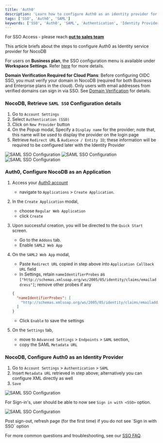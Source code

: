 ```yaml
---
title: 'Auth0'
description: 'Learn how to configure Auth0 as an identity provider for NocoDB.'
tags: ['SSO', 'Auth0', 'SAML']
keywords: ['SSO', 'Auth0', 'SAML', 'Authentication', 'Identity Provider']
---
```


<Callout type="info">For SSO Access - please reach [**out to sales team**](https://cal.com/nocodb)</Callout>

This article briefs about the steps to configure Auth0 as Identity service provider for NocoDB

<Callout type="info">For users on **Business plan**, the SSO configuration menu is available under **Workspace Settings**.
    Refer [here](/docs/product-docs/account-settings/authentication#business-plan) for more details.</Callout>

<Callout type="warning">**Domain Verification Required for Cloud Plans**: Before configuring OIDC SSO, you must verify your domain in NocoDB (required for both Business and Enterprise plans in the cloud). Only users with email addresses from verified domains can sign in via SSO. See [Domain Verification](/docs/product-docs/account-settings/authentication#domain-verification-required-for-cloud-plans) for details.</Callout>

### NocoDB, Retrieve `SAML SSO` Configuration details
1. Go to `Account Settings`
2. Select `Authentication (SSO)`
3. Click on `New Provider` button
4. On the Popup modal, Specify a `Display name` for the provider; note that, this name will be used to display the provider on the login page
5. Retrieve `Redirect URL` & `Audience / Entity ID`; these information will be required to be configured later with the Identity Provider

![SAML SSO Configuration](/img/v2/account-settings/SSO-1.png)
![SAML SSO Configuration](/img/v2/account-settings/SAML-2.png)
![SAML SSO Configuration](/img/v2/account-settings/SAML-3.png)


### Auth0, Configure NocoDB as an Application
1. Access your [Auth0 account](https://auth0.com/)
    - navigate to `Applications` > `Create Application`.
2. In the `Create Application` modal,
    - choose `Regular Web Application`
    - click `Create`
3. Upon successful creation, you will be directed to the `Quick Start` screen.
    - Go to the `Addons` tab.
    - Enable `SAML2 Web App`
4. On the `SAML2 Web App` modal,
    - Paste `Redirect URL` copied in step above into `Application Callback URL` field
    - In Settings, retain `nameIdentifierProbes` as `["http://schemas.xmlsoap.org/ws/2005/05/identity/claims/emailaddress"]`; remove other probes if any
   ```json
   {
     "nameIdentifierProbes": [
       "http://schemas.xmlsoap.org/ws/2005/05/identity/claims/emailaddress"
     ]
   }
   ```
   - Click `Enable` to save the settings

5. On the `Settings` tab,
    - move to `Advanced Settings` > `Endpoints` > `SAML` section,
    - copy the SAML `Metadata URL`

[//]: # (3. Upon successful creation, you will be directed to the `Quick Start` screen. )
[//]: # (    - Go to the `Settings` tab.)
[//]: # (    - Paste `Redirect URI` copied in step above into `Allowed Callback URLs` field)
[//]: # (    - `Save`)


### NocoDB, Configure Auth0 as an Identity Provider
1. Go to `Account Settings` > `Authentication` > `SAML`
2. Insert `Metadata URL` retrieved in step above; alternatively you can configure XML directly as well
3. `Save`

![SAML SSO Configuration](/img/v2/account-settings/SAML-4.png)

For Sign-in's, user should be able to now see `Sign in with <SSO>` option.

![SAML SSO Configuration](/img/v2/account-settings/SSO-SignIn.png)

<Callout type="note">
Post sign-out, refresh page (for the first time) if you do not see `Sign in with SSO` option
</Callout>

<Callout type="info">For more common questions and troubleshooting, see our [SSO FAQ](/docs/product-docs/account-settings/authentication/FAQs).</Callout>

